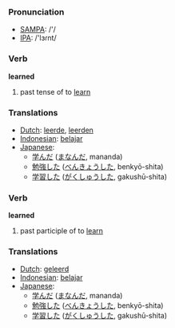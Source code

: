 === Pronunciation ===
*[[w:SAMPA|SAMPA]]: /'/
*[[w:IPA|IPA]]: /'lɜɾnt/

=== Verb ===

'''learned'''

# past tense of to [[learn]]

=== Translations ===
*[[Dutch]]: [[leerde]], [[leerden]]
*[[Indonesian]]: [[ajar|belajar]]
*[[Japanese]]:
** [[学んだ]] ([[まなんだ]], mananda)
** [[勉強]]した ([[べんきょう]]した, benkyō-shita)
** [[学習]]した ([[がくしゅう]]した, gakushū-shita)

=== Verb ===

'''learned'''

# past participle of to [[learn]]

=== Translations ===
*[[Dutch]]: [[geleerd]]
*[[Indonesian]]: [[ajar|belajar]]
*[[Japanese]]:
** [[学んだ]] ([[まなんだ]], mananda)
** [[勉強]]した ([[べんきょう]]した, benkyō-shita)
** [[学習]]した ([[がくしゅう]]した, gakushū-shita)